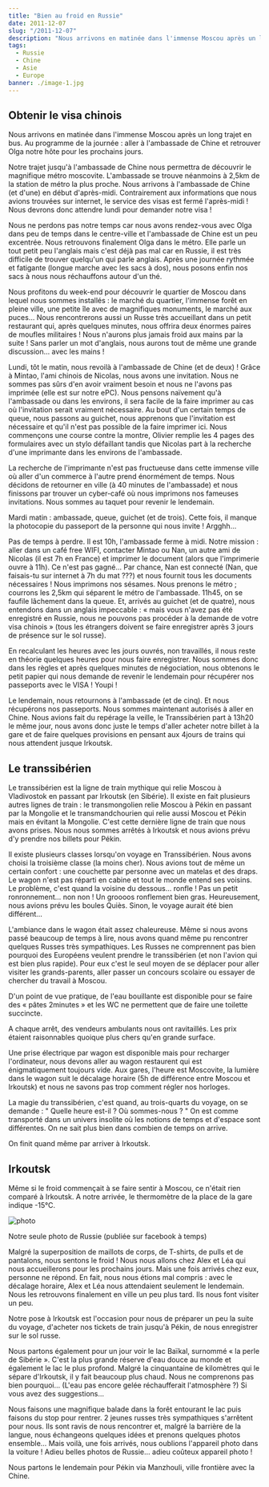 ```yaml
---
title: "Bien au froid en Russie"
date: 2011-12-07
slug: "/2011-12-07"
description: "Nous arrivons en matinée dans l'immense Moscou après un long trajet en bus. Au programme de la journée : aller à l'ambassade de Chine et retrouver Olga notre hôte pour les prochains jours..."
tags:
  - Russie
  - Chine
  - Asie
  - Europe
banner: ./image-1.jpg
---
```


## Obtenir le visa chinois

Nous arrivons en matinée dans l'immense Moscou après un long trajet en bus. Au programme de la journée : aller à l'ambassade de Chine et retrouver Olga notre hôte pour les prochains jours.

Notre trajet jusqu'à l'ambassade de Chine nous permettra de découvrir le magnifique métro moscovite. L'ambassade se trouve néanmoins à 2,5km de la station de métro la plus proche. Nous arrivons à l'ambassade de Chine (et d'une) en début d'après-midi. Contrairement aux informations que nous avions trouvées sur internet, le service des visas est fermé l'après-midi ! Nous devrons donc attendre lundi pour demander notre visa !

Nous ne perdons pas notre temps car nous avons rendez-vous avec Olga dans peu de temps dans le centre-ville et l'ambassade de Chine est un peu excentrée. Nous retrouvons finalement Olga dans le métro. Elle parle un tout petit peu l'anglais mais c'est déjà pas mal car en Russie, il est très difficile de trouver quelqu'un qui parle anglais. Après une journée rythmée et fatigante (longue marche avec les sacs à dos), nous posons enfin nos sacs à nous nous réchauffons autour d'un thé.

Nous profitons du week-end pour découvrir le quartier de Moscou dans lequel nous sommes installés : le marché du quartier, l'immense forêt en pleine ville, une petite île avec de magnifiques monuments, le marché aux puces… Nous rencontrerons aussi un Russe très accueillant dans un petit restaurant qui, après quelques minutes, nous offrira deux énormes paires de moufles militaires ! Nous n'aurons plus jamais froid aux mains par la suite ! Sans parler un mot d'anglais, nous aurons tout de même une grande discussion… avec les mains !

Lundi, tôt le matin, nous revoilà à l'ambassade de Chine (et de deux) ! Grâce à Mintao, l'ami chinois de Nicolas, nous avons une invitation. Nous ne sommes pas sûrs d'en avoir vraiment besoin et nous ne l'avons pas imprimée (elle est sur notre ePC). Nous pensons naïvement qu'à l'ambassade ou dans les environs, il sera facile de la faire imprimer au cas où l'invitation serait vraiment nécessaire. Au bout d'un certain temps de queue, nous passons au guichet, nous apprenons que l'invitation est nécessaire et qu'il n'est pas possible de la faire imprimer ici. Nous commençons une course contre la montre, Olivier remplie les 4 pages des formulaires avec un stylo défaillant tandis que Nicolas part à la recherche d'une imprimante dans les environs de l'ambassade.

La recherche de l'imprimante n'est pas fructueuse dans cette immense ville où aller d'un commerce à l'autre prend énormément de temps. Nous décidons de retourner en ville (à 40 minutes de l'ambassade) et nous finissons par trouver un cyber-café où nous imprimons nos fameuses invitations. Nous sommes au taquet pour revenir le lendemain.

Mardi matin : ambassade, queue, guichet (et de trois). Cette fois, il manque la photocopie du passeport de la personne qui nous invite ! Argghh…

Pas de temps à perdre. Il est 10h, l'ambassade ferme à midi. Notre mission : aller dans un café free WIFI, contacter Mintao ou Nan, un autre ami de Nicolas (il est 7h en France) et imprimer le document (alors que l'imprimerie ouvre à 11h). Ce n'est pas gagné… Par chance, Nan est connecté (Nan, que faisais-tu sur internet à 7h du mat ???) et nous fournit tous les documents nécessaires ! Nous imprimons nos sésames. Nous prenons le métro ; courrons les 2,5km qui séparent le métro de l'ambassade. 11h45, on se faufile lâchement dans la queue. Et, arrivés au guichet (et de quatre), nous entendons dans un anglais impeccable : « mais vous n'avez pas été enregistré en Russie, nous ne pouvons pas procéder à la demande de votre visa chinois » (tous les étrangers doivent se faire enregistrer après 3 jours de présence sur le sol russe).

En recalculant les heures avec les jours ouvrés, non travaillés, il nous reste en théorie quelques heures pour nous faire enregistrer. Nous sommes donc dans les règles et après quelques minutes de négociation, nous obtenons le petit papier qui nous demande de revenir le lendemain pour récupérer nos passeports avec le VISA ! Youpi !

Le lendemain, nous retournons à l'ambassade (et de cinq). Et nous récupérons nos passeports. Nous sommes maintenant autorisés à aller en Chine. Nous avions fait du repérage la veille, le Transsibérien part à 13h20 le même jour, nous avons donc juste le temps d'aller acheter notre billet à la gare et de faire quelques provisions en pensant aux 4jours de trains qui nous attendent jusque Irkoutsk.

## Le transsibérien

Le transsibérien est la ligne de train mythique qui relie Moscou à Vladivostok en passant par Irkoutsk (en Sibérie). Il existe en fait plusieurs autres lignes de train : le transmongolien relie Moscou à Pékin en passant par la Mongolie et le transmandchourien qui relie aussi Moscou et Pékin mais en évitant la Mongolie. C'est cette dernière ligne de train que nous avons prises. Nous nous sommes arrêtés à Irkoutsk et nous avions prévu d'y prendre nos billets pour Pékin.

Il existe plusieurs classes lorsqu'on voyage en Transsibérien. Nous avons choisi la troisième classe (la moins cher). Nous avions tout de même un certain confort : une couchette par personne avec un matelas et des draps. Le wagon n'est pas réparti en cabine et tout le monde entend ses voisins. Le problème, c'est quand la voisine du dessous… ronfle ! Pas un petit ronronnement… non non ! Un groooos ronflement bien gras. Heureusement, nous avions prévu les boules Quiès. Sinon, le voyage aurait été bien différent…

L'ambiance dans le wagon était assez chaleureuse. Même si nous avons passé beaucoup de temps à lire, nous avons quand même pu rencontrer quelques Russes très sympathiques. Les Russes ne comprennent pas bien pourquoi des Européens veulent prendre le transsibérien (et non l'avion qui est bien plus rapide). Pour eux c'est le seul moyen de se déplacer pour aller visiter les grands-parents, aller passer un concours scolaire ou essayer de chercher du travail à Moscou.

D'un point de vue pratique, de l'eau bouillante est disponible pour se faire des « pâtes 2minutes » et les WC ne permettent que de faire une toilette succincte.

A chaque arrêt, des vendeurs ambulants nous ont ravitaillés. Les prix étaient raisonnables quoique plus chers qu'en grande surface.

Une prise électrique par wagon est disponible mais pour recharger l'ordinateur, nous devons aller au wagon restaurent qui est énigmatiquement toujours vide.
Aux gares, l'heure est Moscovite, la lumière dans le wagon suit le décalage horaire (5h de différence entre Moscou et Irkoutsk) et nous ne savons pas trop comment régler nos horloges.

La magie du transsibérien, c'est quand, au trois-quarts du voyage, on se demande : " Quelle heure est-il ? Où sommes-nous ? " On est comme transporté dans un univers insolite où les notions de temps et d'espace sont différentes. On ne sait plus bien dans combien de temps on arrive.

On finit quand même par arriver à Irkoutsk.

## Irkoutsk

Même si le froid commençait à se faire sentir à Moscou, ce n'était rien comparé à Irkoutsk. A notre arrivée, le thermomètre de la place de la gare indique -15°C.

![photo](./image-1.jpg)

<div class="img-caption">
  Notre seule photo de Russie (publiée sur facebook à temps)
</div>

Malgré la superposition de maillots de corps, de T-shirts, de pulls et de pantalons, nous sentons le froid ! Nous nous allons chez Alex et Léa qui nous accueillerons pour les prochains jours. Mais une fois arrivés chez eux, personne ne répond. En fait, nous nous étions mal compris : avec le décalage horaire, Alex et Léa nous attendaient seulement le lendemain. Nous les retrouvons finalement en ville un peu plus tard. Ils nous font visiter un peu.

Notre pose à Irkoutsk est l'occasion pour nous de préparer un peu la suite du voyage, d'acheter nos tickets de train jusqu'à Pékin, de nous enregistrer sur le sol russe.

Nous partons également pour un jour voir le lac Baïkal, surnommé « la perle de Sibérie ». C'est la plus grande réserve d'eau douce au monde et également le lac le plus profond. Malgré la cinquantaine de kilomètres qui le sépare d'Irkoutsk, il y fait beaucoup plus chaud. Nous ne comprenons pas bien pourquoi… (L'eau pas encore gelée réchaufferait l'atmosphère ?) Si vous avez des suggestions…

Nous faisons une magnifique balade dans la forêt entourant le lac puis faisons du stop pour rentrer. 2 jeunes russes très sympathiques s'arrêtent pour nous. Ils sont ravis de nous rencontrer et, malgré la barrière de la langue, nous échangeons quelques idées et prenons quelques photos ensemble… Mais voilà, une fois arrivés, nous oublions l'appareil photo dans la voiture ! Adieu belles photos de Russie… adieu coûteux appareil photo !

Nous partons le lendemain pour Pékin via Manzhouli, ville frontière avec la Chine.
